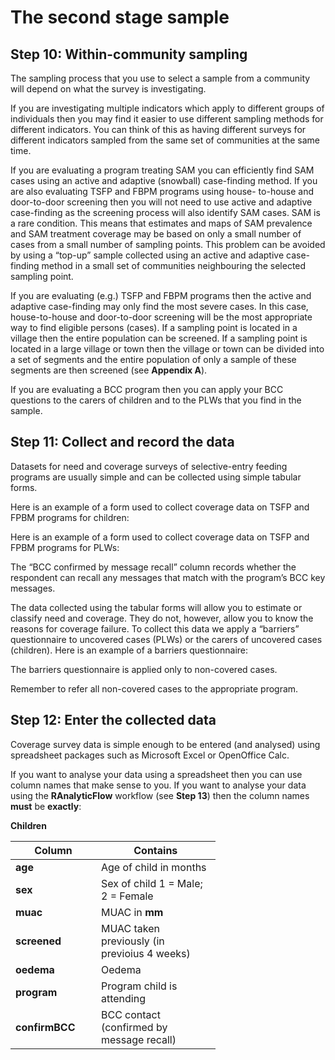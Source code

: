 # The second stage sample {#stage2}

## Step 10: Within-community sampling

The sampling process that you use to select a sample from a community will depend on what the survey is investigating.

If you are investigating multiple indicators which apply to different groups of individuals then you may find it easier to use different sampling methods for different indicators. You can think of this as having different surveys for different indicators sampled from the same set of communities at the same time.

If you are evaluating a program treating SAM you can efficiently find SAM cases using an active and adaptive (snowball) case-finding method. If you are also evaluating TSFP and FBPM programs using house- to-house and door-to-door screening then you will not need to use active and adaptive case-finding as the screening process will also identify SAM cases. SAM is a rare condition. This means that estimates and maps of SAM prevalence and SAM treatment coverage may be based on only a small number of cases from a small number of sampling points. This problem can be avoided by using a “top-up” sample collected using an active and adaptive case-finding method in a small set of communities neighbouring the selected sampling point.

If you are evaluating (e.g.) TSFP and FBPM programs then the active and adaptive case-finding may only find the most severe cases. In this case, house-to-house and door-to-door screening will be the most appropriate way to find eligible persons (cases). If a sampling point is located in a village then the entire population can be screened. If a sampling point is located in a large village or town then the village or town can be divided into a set of segments and the entire population of only a sample of these segments are then screened (see **Appendix A**).

If you are evaluating a BCC program then you can apply your BCC questions to the carers of children and to the PLWs that you find in the sample.

\newpage

## Step 11: Collect and record the data

Datasets for need and coverage surveys of selective-entry feeding programs are usually simple and can be collected using simple tabular forms.

Here is an example of a form used to collect coverage data on TSFP and FPBM programs for children:

Here is an example of a form used to collect coverage data on TSFP and FPBM programs for PLWs:

The “BCC confirmed by message recall” column records whether the respondent can recall any messages that match with the program's BCC key messages.

The data collected using the tabular forms will allow you to estimate or classify need and coverage. They do not, however, allow you to know the reasons for coverage failure. To collect this data we apply a “barriers” questionnaire to uncovered cases (PLWs) or the carers of uncovered cases (children). Here is an example of a barriers questionnaire:

The barriers questionnaire is applied only to non-covered cases.

Remember to refer all non-covered cases to the appropriate program.

\newpage

## Step 12: Enter the collected data

Coverage survey data is simple enough to be entered (and analysed) using spreadsheet packages such as Microsoft Excel or OpenOffice Calc.

If you want to analyse your data using a spreadsheet then you can use column names that make sense to you. If you want to analyse your data using the **RAnalyticFlow** workflow (see **Step 13**) then the column names
**must** be **exactly**:

**Children**

+---------------+------------------------------+
| **Column**    | **Contains**                 |
+===============+==============================+
| **age**       | Age of child in months       |
+---------------+------------------------------+
| **sex**       | Sex of child                 |
|               | 1 = Male; 2 = Female         |
+---------------+------------------------------+
| **muac**      | MUAC in **mm**               |
+---------------+------------------------------+
| **screened**  | MUAC taken previously        |
|               | (in previoius 4 weeks)       |
+---------------+------------------------------+
| **oedema**    | Oedema                       |
+---------------+------------------------------+
| **program**   | Program child is attending   |
+---------------+------------------------------+
| **confirmBCC**| BCC contact                  |
|               | (confirmed by message recall)|
+---------------+------------------------------+
